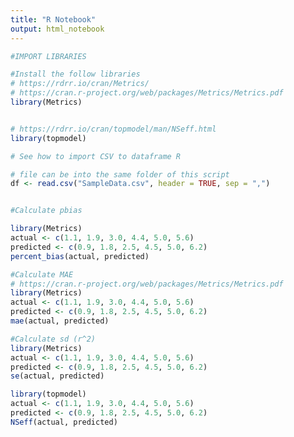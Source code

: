 ```yaml
---
title: "R Notebook"
output: html_notebook
---
```


```r

#IMPORT LIBRARIES

#Install the follow libraries
# https://rdrr.io/cran/Metrics/
# https://cran.r-project.org/web/packages/Metrics/Metrics.pdf
library(Metrics)


# https://rdrr.io/cran/topmodel/man/NSeff.html
library(topmodel)


```

```r
# See how to import CSV to dataframe R

# file can be into the same folder of this script
df <- read.csv("SampleData.csv", header = TRUE, sep = ",")



```

```r
#Calculate pbias

library(Metrics)
actual <- c(1.1, 1.9, 3.0, 4.4, 5.0, 5.6)
predicted <- c(0.9, 1.8, 2.5, 4.5, 5.0, 6.2)
percent_bias(actual, predicted)

```
```r
#Calculate MAE
# https://cran.r-project.org/web/packages/Metrics/Metrics.pdf
library(Metrics)
actual <- c(1.1, 1.9, 3.0, 4.4, 5.0, 5.6)
predicted <- c(0.9, 1.8, 2.5, 4.5, 5.0, 6.2)
mae(actual, predicted)

```

```r
#Calculate sd (r^2)
library(Metrics)
actual <- c(1.1, 1.9, 3.0, 4.4, 5.0, 5.6)
predicted <- c(0.9, 1.8, 2.5, 4.5, 5.0, 6.2)
se(actual, predicted)

```
```r
library(topmodel)
actual <- c(1.1, 1.9, 3.0, 4.4, 5.0, 5.6)
predicted <- c(0.9, 1.8, 2.5, 4.5, 5.0, 6.2)
NSeff(actual, predicted)

```

